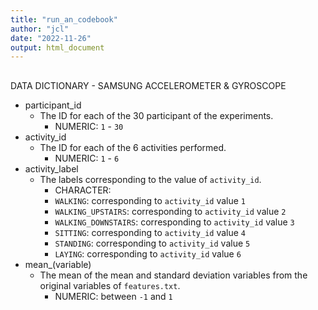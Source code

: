 ```yaml
---
title: "run_an_codebook"
author: "jcl"
date: "2022-11-26"
output: html_document
---
```


## 

::: {align="center"}
DATA DICTIONARY - SAMSUNG ACCELEROMETER & GYROSCOPE
:::

-   participant_id
    -   The ID for each of the 30 participant of the experiments.
        -   NUMERIC: `1` - `30`
-   activity_id
    -   The ID for each of the 6 activities performed.
        -   NUMERIC: `1` - `6`
-   activity_label
    -   The labels corresponding to the value of `activity_id`.
        -   CHARACTER:
        -   `WALKING`: corresponding to `activity_id` value `1`
        -   `WALKING_UPSTAIRS`: corresponding to `activity_id` value `2`
        -   `WALKING_DOWNSTAIRS`: corresponding to `activity_id` value `3`
        -   `SITTING`: corresponding to `activity_id` value `4`
        -   `STANDING`: corresponding to `activity_id` value `5`
        -   `LAYING`: corresponding to `activity_id` value `6`
-   mean\_(variable)
    -   The mean of the mean and standard deviation variables from the original variables of `features.txt`.
        -   NUMERIC: between `-1` and `1`

